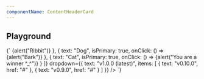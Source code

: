 ```yaml
---
componentName: ContentHeaderCard
---
```


## Playground

<LiveComponent>
{`
<ContentHeaderCard
  icon="waypoint"
  title="Cool Integration"
  attribution="@hashicorp"
  description="Lorem ipsum dolor sit amet, consectetur adipiscing elit, sed do eiusmod tempor incididunt ut labore et dolore magna aliqua. Ut enim ad minim veniam"
  note="Updated 10 months ago"
  badges={[
    {
      text: "Cool",
      tooltip: "You are cool ;)"
    },
    {
      text: "Foobar",
      tooltip: "A tooltip for foobar"
    }
  ]}
  links={[
    {
      text: "GitHub",
      href: "https://github.com"
    },
    {
      text: "Home",
      href: "/"
    },
  ]}
  buttons={[
    {
      text: "Frog",
      isPrimary: true,
      onClick: () => {alert("Ribbit")}
    },
    {
      text: "Dog",
      isPrimary: true,
      onClick: () => {alert("Bark")}
    },
    {
      text: "Cat",
      isPrimary: true,
      onClick: () => {alert("You are a winner ^_^")}
    }
  ]}
  dropdown={{
    text: "v1.0.0 (latest)",
    items: [
      {
        text: "v0.10.0",
        href: "#"
      },
      {
        text: "v0.9.0",
        href: "#"
      }
    ]
  }}
/>
`}

</LiveComponent>
